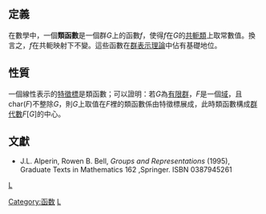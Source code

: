 ==定義==
在數學中，一個'''類函數'''是一個群<math>G</math>上的函數<math>f</math>，使得<math>f</math>在<math>G</math>的[[共軛類|共軛類]]上取常數值。換言之，<math>f</math>在共軛映射下不變。這些函數在[[表示_(群)|群表示理論]]中佔有基礎地位。

==性質==
一個線性表示的[[特徵理論|特徵標]]是類函數；可以證明：若<math>G</math>為[[有限群|有限群]]，<math>F</math>是一個[[体_(数学)|域]]，且<math>\mathrm{char}(F)</math>不整除<math>G</math>，則<math>G</math>上取值在<math>F</math>裡的類函數係由特徵標展成，此時類函數構成[[群代數|群代數]]<math>F[G]</math>的中心。

==文獻==
* J.L. Alperin, Rowen B. Bell, ''Groups and Representations'' (1995), Graduate Texts in Mathematics 162 ,Springer. ISBN 0387945261



[[category:群論|L]]
[[Category:函数|Category:函数]]
[[Category:群表示论|L]]